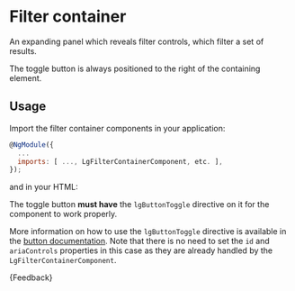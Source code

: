
<Meta title="Patterns/Filter container/Guide" />

# Filter container

<p class="standfirst">An expanding panel which reveals filter controls, which filter a set of results.</p>

The toggle button is always positioned to the right of the containing element.

## Usage

Import the filter container components in your application:

```js
@NgModule({
  ...
  imports: [ ..., LgFilterContainerComponent, etc. ],
});
```

and in your HTML:

<Source id="patterns-filter-container-examples--standard-filter-container" />

The toggle button **must have** the `lgButtonToggle` directive on it for the component to work properly.

More information on how to use the `lgButtonToggle` directive is available in the [button documentation](./?path=/docs/components-button-guide--docs). Note that there is no need to set the `id` and `ariaControls` properties in this case as they are already handled by the `LgFilterContainerComponent`.

<Markdown>
  {Feedback}
</Markdown>
